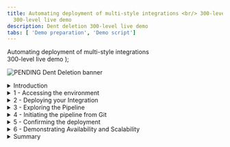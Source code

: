 ```yaml
---
title: Automating deployment of multi-style integrations <br/> 300-level live demo
  300-level live demo
description: Dent deletion 300-level live demo
tabs: [ 'Demo preparation', 'Demo script']
---
```


  <span>
      Automating deployment of multi-style integrations <br/> 300-level live demo
  </span> );

![PENDING Dent Deletion banner](./images/Predictive-Decisioning-300-Script-GitHub-banner-12-15-21.jpg)

<span id="top"></span>

<details>

<summary>Introduction</summary>

<br/>

We’re going to demonstrate how to automate deployment of a complex integration solution using a pipeline. This enables faster, more frequent delivery of changes into production and improves deployment confidence. We’re also going to show how container-based platforms enable operational consistency and automation (across those capabilities), simplifying administration of an environment.

<br/>

Our scenario features an insurance broker gathering insurance quotes from multiple companies and providing an aggregated list to customers via an API. This involves multiple integration styles, including application integration, API management, and messaging. Our goal is automated deployment and operations for the process.

<br/>

Let's begin with a simple deployment of a single integration that retrieves a quote from an insurer. We’re going to deploy this integration using cloud native techniques on containers. You will see that you don’t need to know anything about containers, Kubernetes or OpenShift (Red Hat’s Kubernetes platform) to deploy a simple integration.  

<br/>

Later, we will explore a more complex solution, with multiple integration abilities that we want to deploy together - including integration flows, queues, and managed APIs.

<br/>

**[Go to top](#top)**

</details>

<details>

<summary>1 - Accessing the environment</summary>

<br/>

| **1.1** | **Log into Cloud Pak for Integration** |
| :--- | :--- |
| **Narration** | Let’s see IBM Cloud Pak for Integration in action. |
| **Action** &nbsp; 1.1.1 | Open Cloud Pak for Integration and click **IBM provided credentials (admin only)**. <br/><br/><img src="https://raw.githubusercontent.com/ibm-garage-tsa/platinum-demos/master/src/pages/300-integration-dent-deletion/images/dent-deletion-1-1-1.png" width="800" /> |
| **Narration** | First we will log in to a cloud version on IBM Cloud. |
| **Action** &nbsp; 1.1.2 | Log in with your **admin username** and **password**.  <br/><br/><img src="https://raw.githubusercontent.com/ibm-garage-tsa/platinum-demos/master/src/pages/300-integration-dent-deletion/images/dent-deletion-1-1-2.png" width="800" /> |

| **1.2** | **View the Cloud Pak for Integration home screen** |
| :--- | :--- |
| **Narration** | This is the IBM Cloud Pak for Integration home screen, which shows all the capabilities of the pak in one place. Specialized integration capabilities for API management, application integration, messaging, and more, are built on top of powerful automation services. Let’s see the integration capabilities available. |
| **Action** &nbsp; 1.2.1 | From the **Home Page**, click **Integration instances** (if necessary close the tour dialog).<br/>If you don't see the Integration instances tile, open the top left menu and select **Administration** and then **Integration instances**. <br/><br/><img src="https://raw.githubusercontent.com/ibm-garage-tsa/platinum-demos/master/src/pages/300-integration-dent-deletion/images/dent-deletion-1-2-1.png" width="800" /> |

| **1.3** | **View the Cloud Pak for Integration home screen (same as step 1.2)** |
| :--- | :--- |
| **Narration** | You are able to access all the integration capabilities your team needs through a single interface, including API management, application integration, enterprise messaging, events, and high-speed transfer. To automate customer interactions in this demo, we will use App Connect for application integration, API Connect for API management, and the Message Queue for Enterprise Messaging.<br/><br/>Let’s open our App Connect Dashboard. |
| **Action** &nbsp; 1.3.1 | Show the **Integration instances** page, then click the **Integration dashboard** (ace-dashboard-demo). <br/><br/><img src="https://raw.githubusercontent.com/ibm-garage-tsa/platinum-demos/master/src/pages/300-integration-dent-deletion/images/dent-deletion-1-3-1.png" width="800" /><br/> |

**[Go to top](#top)**

</details>

<details>

<summary>2 - Deploying your Integration </summary>

<br/>

| **2.1** | **Create an Integration Server** |
| :--- | :--- |
| **Narration** | We’ll create an integration server for our new integration deployment. Each integration server is deployed in a separate container. |
| **Action** &nbsp; 2.1.1 | Click **Create a server**. <br/><br/><img src="https://raw.githubusercontent.com/ibm-garage-tsa/platinum-demos/master/src/pages/300-integration-dent-deletion/images/dent-deletion-2-1-1.png" width="800" /> |

| **2.2** | **Import the BAR file** |
| :--- | :--- |
| **Narration** | In this example, we're going to deploy an integration that we've already created in the App Connect toolkit. We simply drag and drop it into the console straight from the file system. If we’ve loaded the bar file before, it will be available from an internal asset repository. |
| **Action** &nbsp; 2.2.1 | Select **Quick start toolkit integration** (1). Click **Next** (2). <br/><br/><img src="https://raw.githubusercontent.com/ibm-garage-tsa/platinum-demos/master/src/pages/300-integration-dent-deletion/images/dent-deletion-2-2-1.png" width="800" /> |
| **Action** &nbsp; 2.2.2 | Upload the **HTTPEchoApp.bar** BAR file (1) that you downloaded during demo preparation. Click **Next** (2). <br/><br/><img src="https://raw.githubusercontent.com/ibm-garage-tsa/platinum-demos/master/src/pages/300-integration-dent-deletion/images/dent-deletion-2-2-2.png" width="800" /> |

| **2.3** | **Configure your integration server** |
| :--- | :--- |
| **Narration** | We are then asked if we would like to apply any specific configuration information to this particular deployment, such as user credentials or certificates that are required to integrate to a particular backend system. In our case, this might include credentials to the downstream insurance quotation engine. These are held within Kubernetes in standard mechanisms known as ConfigMaps and Secrets, with visibilility limited to those with correct permissions to view, upload and change credentials. This is particularly important in integration scenarios - such as our insurance brokerage example - which have credentials enabling access to multiple third-party insurers. Those systems may provide access to sensitive personal data. As an exmaple, the insurers may be charging the broker for access to their API, or conversely, providing commission on quotes that are followed up. Misuse of the credentials could have all manner of undesired effects. |
| **Action** &nbsp; 2.3.1 | Click **Next**.<br/><br/><img src="https://raw.githubusercontent.com/ibm-garage-tsa/platinum-demos/master/src/pages/300-integration-dent-deletion/images/dent-deletion-2-3-1.png" width="800" /> |
| **Narration** | We need to fill in a form to populate a file that will be used during deployment. The file has the details about how your integration will be deployed and operated. We can decide things such as the version of the runtime that we want the integration to run against, and that is specific to this particular integration. Another integration might be running against a different version that it was tested against. <br/><br/>This is also where we decide how many replicas of the integration container we want. In a traditional installation, all integrations would inherit the same characteristics of the high availability pair of the centralised servers. In our scenario, our customers might be particularly sensitive to outages, so we might decide to minimize the availabiltiy impact of any runtime failures by increasing the number of container replicas to "3", or "5, or "7".<br/><br/>We can also change the amount of memory assigned to the container if we knew the data model for the insurance quotation was particularly large and therefore memory intensive. |
| **Action** &nbsp; 2.3.2 | Name the integration server **simple-echo-app** (1). Change the **Replicas** number to **3** (2). Open the **YAML editor** (3).<br/><br/><img src="https://raw.githubusercontent.com/ibm-garage-tsa/platinum-demos/master/src/pages/300-integration-dent-deletion/images/dent-deletion-2-3-2.png" width="800" /> |
| **Narration** | This form is just a graphical way of editing the yaml formatted deployment properties file. You can see it's doing nothing more than updating that text file, and we can see our number of replicas has been set to "3". This file is known as the “custom resource definition” for the integration. This is the file that you would use to instantiate this integration using command line tools, or by calling one of the OpenShift APIs, or from a pipeline - as we will do later in this demonstration. |
| **Action** &nbsp; 2.3.3 | Open the **Common settings** tab. <br/><br/><img src="https://raw.githubusercontent.com/ibm-garage-tsa/platinum-demos/master/src/pages/300-integration-dent-deletion/images/dent-deletion-2-3-3.png" width="800" /> |

| **2.4** | **Explore server creation** |
| :--- | :--- |
| **Narration** | Let's go ahead and create that server. |
| **Action** &nbsp; 2.4.1 | Click **Create**. <br/><br/><img src="https://raw.githubusercontent.com/ibm-garage-tsa/platinum-demos/master/src/pages/300-integration-dent-deletion/images/dent-deletion-2-4-1.png" width="800" /> |
| **Narration** | We can see a new server appear, but it hasn't “started” yet. Behind the scenes, Kubernetes has received all the instructions it needs to start up – what image to download, how much CPU and memory to provide to it, and other parameters. It’s also been asked to create three replicas of the server and load balance between them. |
| **Action** &nbsp; 2.4.2 | Explore the server creation dashboard. <br/><br/><img src="https://raw.githubusercontent.com/ibm-garage-tsa/platinum-demos/master/src/pages/300-integration-dent-deletion/images/dent-deletion-2-4-2.png" width="800" /> |
| **Narration** | While we don’t need to know about OpenShift to do this deployment, it might be instructive to take a quick look at what Kubernetes is doing on our behalf based on our instructions. There is a set of three pods starting up, which houses the containers that integrate with our insurer. Those could have been created from a normal Kubernetes command line, using the same custom resource definition file, or (as we’ll see later), by a pipeline that calls the Kubernetes APIs. You can imagine just how easy it is to transition from a manual deployment via this user interface, to creating a scripted, automated deployment. |
| **Action** &nbsp; 2.4.3 | Open the Openshift Web Console (check here how to open it). On the left menu, select **Workloads**, then **Pods** (1). Select **cp4i** project (2). Show the simple-echo-app pods creation (3). <br/><br/><img src="https://raw.githubusercontent.com/ibm-garage-tsa/platinum-demos/master/src/pages/300-integration-dent-deletion/images/dent-deletion-2-4-3.png" width="800" /> |
| **Narration** | The App Connect Dashboard displays the integration up and running with three replicas. Kubernetes manages high availability implicitly and will ensure there are always three. If one of the replicas fails, Kubernetes will reinstate a new one in its place. |
| **Action** &nbsp; 2.4.4 | Return to the App Connect Dashboard page. Click **simple-echo-app server**. <br/><br/><img src="https://raw.githubusercontent.com/ibm-garage-tsa/platinum-demos/master/src/pages/300-integration-dent-deletion/images/dent-deletion-2-4-4.png" width="800" /> |
| **Action** &nbsp; 2.4.5 | Open the **HTTPEcho** application. <br/><br/><img src="https://raw.githubusercontent.com/ibm-garage-tsa/platinum-demos/master/src/pages/300-integration-dent-deletion/images/dent-deletion-2-4-5.png" width="800" /> |
| **Action** &nbsp; 2.4.6 | Open the **Echo** message flow. <br/><br/><img src="https://raw.githubusercontent.com/ibm-garage-tsa/platinum-demos/master/src/pages/300-integration-dent-deletion/images/dent-deletion-2-4-6.png" width="800" /> |
| **Action** &nbsp; 2.4.7 | Explore the **Echo properties** page. <br/><br/><img src="https://raw.githubusercontent.com/ibm-garage-tsa/platinum-demos/master/src/pages/300-integration-dent-deletion/images/dent-deletion-2-4-7.png" width="800" /> |

<br/>

**[Go to top](#top)**

</details>

<details>




<summary>3 - Exploring the Pipeline </summary>

<br/>

| **3.1** | **Create the Pipeline** |
| :--- | :--- |
| **Narration** | Next, we will automate deployment of a complex integration solution via a pipeline. This scenario involves various integration capabilities such as integration flows, queues, and managed APIs. As we automate deployment, we’ll add some realistic additional steps to the pipeline such as performing tests in an initial environment before deploying to a second environment.<br/><br/>Now the insurance broker that wants to get quotations from three different companies. As we walk through the insurance broker’s requirements we will see how each of the different integration components comes into play.<br/><br/>- Each of those companies has their own unique way of exposing their quotation system, and so clearly we have build integration flows in App Connect order to help us request those quotes and pull back the answers in a form we can use.<br/><br/>- They want to be able to make the results of this integration available over an API so that their partners can build this into their systems. If they can expose those APIs through an API management system, then it will be easier for partners to onboard themselves to use the APIs. And of course, it will make it easier to potentially monetize those APIs.<br/><br/>- The API needs to be responsive, it needs to respond with as many quotations as possible, as quickly as possible so that the partners get a good service, or they’ll turn to another insurance broker. So they're going to have to make all the requests to all of the different downstream companies at the same time in parallel and get the responses back and merge. Using IBM MQ queues to fan out those three pieces of work is a nice easy way to create that parallelism, and it leads to some possible further optimizations later down the line. <br/><br/>- They want to be able to scale all of these integrations and queuing capabilities independently, but they need to be able to deploy it as a single solution. This suggests they will definitely benefit from deploying in a fine-grained way using containers, so they can update and scale things independently. But it also means that they're going to want to be able to deploy the complete solution in one go in a consistent way through one CICD pipeline. <br/><br/>Even with this relatively simple problem, we've made a case for a fairly complex integration solution involving multiple styles of integration, that requires deployment via a CICD pipeline. <br/><br/>We're going to use the Kubernetes native Tekton pipeline capability that comes as part of OpenShift to deploy our whole insurance integration solution. Here on my machine I forked and cloned a github project with the pipeline. Let's execute a script to create the pipeline in my Openshift environment. |
| **Action** &nbsp; 3.1.1 | Open a Terminal Window and go to the cp4i-deployment-samples folder cloned in the demo preparation section. <br/><br/><img src="https://raw.githubusercontent.com/ibm-garage-tsa/platinum-demos/master/src/pages/300-integration-dent-deletion/images/dent-deletion-3-1-1.png" width="800" /> |
| **Action** &nbsp; 3.1.2 | Go to the **DrivewayDentDeletion/Operators** folder (**cd DrivewayDentDeletion/Operators/**). <br/><br/><img src="https://raw.githubusercontent.com/ibm-garage-tsa/platinum-demos/master/src/pages/300-integration-dent-deletion/images/dent-deletion-3-1-2.png" width="800" /> |
| **Action** &nbsp; 3.1.3 | Execute the cicd-apply-test-apic-pipeline.sh.<br/> <br/><InlineNotification><strong>NOTE</strong>: Before you execute the script below, please guarantee that you are already logged in your Openshift environment using OC command line tool. Check how to do it here.</InlineNotification> <br/><br/><img src="https://raw.githubusercontent.com/ibm-garage-tsa/platinum-demos/master/src/pages/300-integration-dent-deletion/images/dent-deletion-3-1-3.png" width="800" /> |
| **Action** &nbsp; 3.1.4 | As part of the result script, you should see the webhook URL. Copied it. You will use it in next step. <br/><br/><img src="https://raw.githubusercontent.com/ibm-garage-tsa/platinum-demos/master/src/pages/300-integration-dent-deletion/images/dent-deletion-3-1-4.png" width="800" /> |

| **3.2** | **Explore the Pipeline** |
| :--- | :--- |
| **Narration** | Now, let's open the OpenShift Console to check the Pipeline that  we created in the cp4i project. |
| **Action** &nbsp; 3.2.1 | Back to Openshift Web Console, open **Pipelines**, then **Pipelines**. <br/><br/><img src="https://raw.githubusercontent.com/ibm-garage-tsa/platinum-demos/master/src/pages/300-integration-dent-deletion/images/dent-deletion-3-2-1.png" width="800" /> |
| **Action** &nbsp; 3.2.2 | Filter by **cp4i project**. <br/><br/><img src="https://raw.githubusercontent.com/ibm-garage-tsa/platinum-demos/master/src/pages/300-integration-dent-deletion/images/dent-deletion-3-2-3.png" width="800" /> |
| **Action** &nbsp; 3.2.3 | Open **test-apic-pipeline**. <br/><br/><img src="https://raw.githubusercontent.com/ibm-garage-tsa/platinum-demos/master/src/pages/300-integration-dent-deletion/images/dent-deletion-3-2-3.png" width="800" /> |
| **Narration** | As you can see, we specified a pipeline with multiple tasks that builds multiple integration images, a queue manager, and also configures some API exposure. It then deploys them to a test environment, performs some tests, and on successful completion of those, then goes on to deploy them into the main environment. |
| **Action** &nbsp; 3.2.4 | Explore **test-apic-pipeline**. <br/><br/><img src="https://raw.githubusercontent.com/ibm-garage-tsa/platinum-demos/master/src/pages/300-integration-dent-deletion/images/dent-deletion-3-2-4.png" width="800" /> |


<br/>

**[Go to top](#top)**

</details>

<details>

<summary>4 - Initiating the pipeline from Git </summary>

<br/>

| **4.1** | **Configure the Webhook** |
| :--- | :--- |
| **Narration** | To make it a bit more realistic, source code is stored in a source code repository – in this case Git. We're going to set up a web hook on Git which will trigger our Tekton pipeline whenever we make a commit to the code. <br/><br/>Note that it is not just the integration code that could trigger a build. It could also be a change to an MQ Configuration, or a change to the definition of an API.<br/><br/>Furthermore, there are other things that we could, indeed should, store in Git. The custom resource definitions define the environment, so on some level they are “infrastructure as code”. A change to those could trigger a pipeline too. This is the starting point for what is called GitOps, where operators never actually connect directly to the platform, but instead make configuration changes in the implicitly audited source code repository, following the exact same process as developers.<br/><br/>Our insurance broker now has even greater confidence in the consistency of what is in production as the code repository contains absolutely everything required to re-create it. If something happens in production, they need only look at the code repository to understand exactly what changes were recently made, whether infrastructure of integration code. They could also easily build an exact replica of the whole solution to safely diagnose the problem. Perhaps one of the most attractive features of this approach is that they have a complete configuration should they ever need to roll back to a previous version. Imagine how much more comfortable you would be deploying a new business feature, if you knew you could get back to your previous state, rapidly, and with precision.<br/><br/>Here in the Webhook page, we just need to input our webhook URL and define the content type as JSON.  Great, our webhook is ready. It will "fire" immediately we create it. |
| **Action** &nbsp; 4.1.1 | Open the github project you forked during Demo preparation and click **Settings**.<br/><br/><img src="https://raw.githubusercontent.com/ibm-garage-tsa/platinum-demos/master/src/pages/300-integration-dent-deletion/images/dent-deletion-4-1-1.png" width="800" /> |
| **Action** &nbsp; 4.1.2 | Click **Webhooks**. <br/><br/><img src="https://raw.githubusercontent.com/ibm-garage-tsa/platinum-demos/master/src/pages/300-integration-dent-deletion/images/dent-deletion-4-1-2.png" width="800" /> |
| **Action** &nbsp; 4.1.3 | Click **Add Webhook**. <br/><br/><img src="https://raw.githubusercontent.com/ibm-garage-tsa/platinum-demos/master/src/pages/300-integration-dent-deletion/images/dent-deletion-4-1-3.png" width="800" /> |
| **Action** &nbsp; 4.1.4 | In the Payload URL, paste the **webhook address** (1). Change the content type to **application/json** (2). Click **Add webhook** (3).<br/><br/><img src="https://raw.githubusercontent.com/ibm-garage-tsa/platinum-demos/master/src/pages/300-integration-dent-deletion/images/dent-deletion-4-1-4.png" width="800" /> |

| **4.2** | **Check the Pipeline Run** |
| :--- | :--- |
| **Narration** | Let's check our pipeline. Tekton is not only well suited to deploying cloud native solutions, it is itself a cloud native application. It runs on the Kubernetes platform in containers, and directly leverages the rapid deployment and scalability of containers to run pipelines. |
| **Action** &nbsp; 4.2.1 | Back to OpenShift Web console, click  **Pipelines**, then the **Pipeline Runs** tab. <br/><br/><img src="https://raw.githubusercontent.com/ibm-garage-tsa/platinum-demos/master/src/pages/300-integration-dent-deletion/images/dent-deletion-4-2-1.png" width="800" /> |
| **Narration** | We can see our pipeline has been started, and we have a high-level view of its progress. |
| **Action** &nbsp; 4.2.2 | Open the pipeline diagram. <br/><br/><img src="https://raw.githubusercontent.com/ibm-garage-tsa/platinum-demos/master/src/pages/300-integration-dent-deletion/images/dent-deletion-4-2-2.png" width="800" /> |
| **Narration** |You can see there's a nice diagrammatical representation of the pipeline doing its work all the way through to the testing piece in the middle. <br/><br/>The pipeline diagram shows our progress through the build, test, and then deployment to two different environments. We can see it has been initiated, and the builds of the various images are taking place. |
| **Action** &nbsp; 4.2.3 | Explore the pipeline diagram page. <br/><br/><img src="https://raw.githubusercontent.com/ibm-garage-tsa/platinum-demos/master/src/pages/300-integration-dent-deletion/images/dent-deletion-4-2-3.png" width="800" /> |

<br/>

**[Go to top](#top)**

</details>

<details>

<summary>5 - Confirming the deployment </summary>

<br/>

| **5.1** | **Check the App Connect deployment** |
| :--- | :--- |
| **Narration** | Kubernetes is building a brand new topology unique to this integration solution on the fly, with queues, integrations and managed APIs, and ensuring that they are all able to connect to one another. Furthermore, it is then creating replicas for availability and performance, and implementing the load balancing across them.<br/><br/>For our insurance broker this means that this integration solution is completely independent of all their other integrations. They can re-build the whole thing at will, scale it up or down, refresh the underlying runtimes with new fix paks with no fear that they might disrupt some other part of their business.<br/><br/>Recall that part of the pipeline introduced a set of tests that had to be passed before the solution could be deployed to a second environment. Let’s consider what those tests might be doing.<br/><br/>For our integration brokerage scenario, we can imagine just how complex the testing could be. We might be setting up stubs to make calls against in the background. We might be bringing performance test capabilities to push load into the system. Then we need to tear all of that down before we then go onto the next step of finally evaluating the test results and then deciding whether to push into the target environment. This is one of the real beauties of the elastic nature of container environments. Test environments can be created on demand, and torn down once their purpose has expired.<br/><br/>After only a short while we will see that the integration servers for our solutions are started, but what about the rest of our insurance integration solution. |
| **Action** &nbsp; 5.1.1 | Open the App Connect Dashboard Server page. <br/><br/><img src="https://raw.githubusercontent.com/ibm-garage-tsa/platinum-demos/master/src/pages/300-integration-dent-deletion/images/dent-deletion-5-1-1.png" width="800" /> |
| **Action** &nbsp; 5.1.2 | Show the **ddd-dev-ace servers**. If you don't see them, refresh the page.<br/><br/><img src="https://raw.githubusercontent.com/ibm-garage-tsa/platinum-demos/master/src/pages/300-integration-dent-deletion/images/dent-deletion-5-1-2.png" width="800" /> |

| **5.2** | **Check the queue deployment in MQ explorer** |
| :--- | :--- |
| **Narration** | Navigating to the messaging capability, we can see that new queue managers have been created with the appropriate queues. These will allow the aggregating integration to initiate all the quotation requests to the insurers in parallel. |
| **Action** &nbsp; 5.2.1 | Open **Menu** (1). Select **Run** (2), then **Messaging** (3). <br/><br/><img src="https://raw.githubusercontent.com/ibm-garage-tsa/platinum-demos/master/src/pages/300-integration-dent-deletion/images/dent-deletion-5-2-1.png" width="800" /> |
| **Action** &nbsp; 5.2.2 | Show the **mq-dd-qm-dev** server. <br/><br/><img src="https://raw.githubusercontent.com/ibm-garage-tsa/platinum-demos/master/src/pages/300-integration-dent-deletion/images/dent-deletion-5-2-2.png" width="800" /> |

| **5.3** | **Check the API deployment** |
| :--- | :--- |
| **Narration** | Navigating to API management Portal, we can see the APIs have been deployed into the appropriate Products.<br/><br/>Potential partners who want to use the insurance brokers new aggregation API will be able to come to the portal and self-subscribe to use it.<br/><br/>It’s worth noting that as we navigated between different underling components we remained in the same user interface, logged in as the same user, and we saw a consistent look and feel to the way each of the components was administered. Furthermore, the navigation and administration capabilities are all governable by a common role based access control mechanism inherited from the underlying OpenShift platform. |
| **Action** &nbsp; 5.3.1 | Open **Menu** (1). Click **Run** (2), then **API** (3). <br/><br/><img src="https://raw.githubusercontent.com/ibm-garage-tsa/platinum-demos/master/src/pages/300-integration-dent-deletion/images/dent-deletion-5-3-1.png" width="800" /> |
| **Action** &nbsp; 5.3.2 | Select **Common Services User Registry**.<br/><br/><img src="https://raw.githubusercontent.com/ibm-garage-tsa/platinum-demos/master/src/pages/300-integration-dent-deletion/images/dent-deletion-5-3-2.png" width="800" /> |
| **Action** &nbsp; 5.3.3 | Check that you are using **main-demo** organization (1). If not, click **Organization** combobox and select the other organization available (2).<br/><br/><img src="https://raw.githubusercontent.com/ibm-garage-tsa/platinum-demos/master/src/pages/300-integration-dent-deletion/images/dent-deletion-5-3-3.png" width="800" /> |
| **Action** &nbsp; 5.3.4 | Click **Develop APIs and products**.<br/><br/><img src="https://raw.githubusercontent.com/ibm-garage-tsa/platinum-demos/master/src/pages/300-integration-dent-deletion/images/dent-deletion-5-3-4.png" width="800" /> |

<br/>

**[Go to top](#top)**

</details>

<details>

<summary>6 - Demonstrating Availability and Scalability </summary>

<br/>

| **6.1** | **Scale up the replicas** |
| :--- | :--- |
| **Narration** | Let’s imagine that our new insurance brokerage API is much more popular than we expected. We might want to scale up the number of replicas of the integration server to handle the load.<br/><br/>For simplicity in this example, we will edit the custom resource definition directly through the UI so we can quickly see the scaling taking place. However, note that in a real scenario we would probably now do this in the source code repository and let the GitOps pipeline bring the change into production.<br/><br/>We will change the number of replicas, and say move it from three to four. That provides a "future state” requirements and the underlying Kubernetes infrastructure will now do all the operational work needed to get it to that new state. No infrastructure expansion project, no manual infrastructure changes, just a change of a number in a file. |
| **Action** &nbsp; 6.1.1 | Open **Menu** (1) and select **Run** (2) > **Integration** (3). <br/><br/><img src="https://raw.githubusercontent.com/ibm-garage-tsa/platinum-demos/master/src/pages/300-integration-dent-deletion/images/dent-deletion-6-1-1.png" width="800" /> |
| **Action** &nbsp; 6.1.2 | Open **Servers**. <br/><br/><img src="https://raw.githubusercontent.com/ibm-garage-tsa/platinum-demos/master/src/pages/300-integration-dent-deletion/images/dent-deletion-6-1-2.png" width="800" /> |
| **Action** &nbsp; 6.1.3 | Click the **ddd-dev-ace-api** (1) context menu and select **Edit** (2).  <br/><br/><img src="https://raw.githubusercontent.com/ibm-garage-tsa/platinum-demos/master/src/pages/300-integration-dent-deletion/images/dent-deletion-6-1-3.png" width="800" /> |
| **Action** &nbsp; 6.1.4 | Type **4** in the **Replicas** field (1). Click **Update** (2). <br/><br/><img src="https://raw.githubusercontent.com/ibm-garage-tsa/platinum-demos/master/src/pages/300-integration-dent-deletion/images/dent-deletion-6-1-4.png" width="800" /> |
| **Action** &nbsp; 6.1.5 | Ono the OpenShift Web Console page, open the **Workloads > Pods** page (1), filter by **cp4i** project (2) and show the four pods of the ddd-dev-ace-api (3). <br/><br/><img src="https://raw.githubusercontent.com/ibm-garage-tsa/platinum-demos/master/src/pages/300-integration-dent-deletion/images/dent-deletion-6-1-5.png" width="800" /> |

| **6.2** | **Show high availability** |
| :--- | :--- |
| **Narration** | Finally, we're going to emulate a failure by deleting one of the pods that looks after the integration containers and watching it come back up again. We will see Kubernetes and OpenShift doing its job, making sure that that state that we've requested matches with what is actually deployed and running. That promise of operational reliability is not something you have to build in, it is just fundamental to the way that Kubernetes works. | 
| **Action** &nbsp; 6.2.1 | On Openshift Web Console Pods page, click the context menu of a ddd-dev-ace-api pod and select **Delete Pod** (2).<br/><br/><img src="https://raw.githubusercontent.com/ibm-garage-tsa/platinum-demos/master/src/pages/300-integration-dent-deletion/images/dent-deletion-6-2-1.png" width="800" /> |
| **Action** &nbsp; 6.2.2 | Show the recreation of the pod.<br/><br/><img src="https://raw.githubusercontent.com/ibm-garage-tsa/platinum-demos/master/src/pages/300-integration-dent-deletion/images/dent-deletion-6-2-2.png" width="800" /> |

<br/>

**[Go to top](#top)**

</details>

<details>

<summary>Summary </summary>

<br/>

In this demonstration an insurance broker automated deployment and operations for an API  providing an aggregated list of insurance quotes to customers. The API worked with application integration, API management, messaging, and multiple integration styles. With Kubernetes handling much of the daily infrastructural and operational tasks, the broker was able to focus on defining and implimenting other value add-on features for customers.

<br/>

**[Go to top](#top)**

</details>
